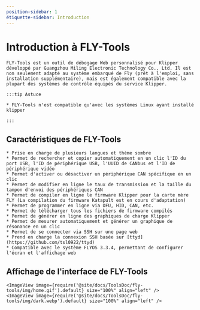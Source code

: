```yaml
---
position-sidebar: 1
étiquette-sidebar: Introduction
---
```


# Introduction à FLY-Tools

    FLY-Tools est un outil de débogage Web personnalisé pour Klipper développé par Guangzhou Miling Electronic Technology Co., Ltd. Il est non seulement adapté au système embarqué de Fly (prêt à l'emploi, sans installation supplémentaire), mais est également compatible avec la plupart des systèmes de contrôle équipés du service Klipper.

    :::tip Astuce

    * FLY-Tools n'est compatible qu'avec les systèmes Linux ayant installé klipper

    :::

## Caractéristiques de FLY-Tools

    * Prise en charge de plusieurs langues et thème sombre
    * Permet de rechercher et copier automatiquement en un clic l'ID du port USB, l'ID de périphérique USB, l'UUID de CANbus et l'ID de périphérique vidéo
    * Permet d'activer ou désactiver un périphérique CAN spécifique en un clic
    * Permet de modifier en ligne le taux de transmission et la taille du tampon d'envoi des périphériques CAN
    * Permet de compiler en ligne le firmware Klipper pour la carte mère FLY (La compilation du firmware Katapult est en cours d'adaptation)
    * Permet de programmer en ligne via DFU, HID, CAN, etc.
    * Permet de télécharger tous les fichiers de firmware compilés
    * Permet de générer en ligne des graphiques de charge Klipper
    * Permet de mesurer automatiquement et générer un graphique de résonance en un clic
    * Permet de se connecter via SSH sur une page web
    * Prend en charge la connexion SSH basée sur [ttyd](https://github.com/tsl0922/ttyd)
    * Compatible avec le système FLYOS 3.3.4, permettant de configurer l'écran et l'affichage web

## Affichage de l'interface de FLY-Tools

    <ImageView image={require('@site/docs/ToolsDoc/fly-tools/img/home.gif').default} size="100%" align="left" />
    <ImageView image={require('@site/docs/ToolsDoc/fly-tools/img/dark.webp').default} size="100%" align="left" />
